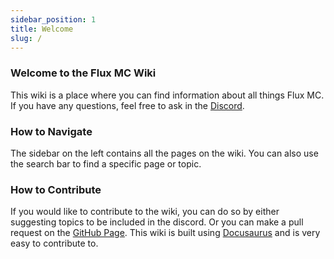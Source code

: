 ```yaml
---
sidebar_position: 1
title: Welcome
slug: /
---
```


### Welcome to the Flux MC Wiki

This wiki is a place where you can find information about all things Flux MC. If you have any questions, feel free to ask in the [Discord](https://discord.gg/FtZkmWcNcB). 

### How to Navigate
The sidebar on the left contains all the pages on the wiki. You can also use the search bar to find a specific page or topic. 

### How to Contribute
If you would like to contribute to the wiki, you can do so by either suggesting topics to be included in the discord. Or you can make a pull request on the [GitHub Page](https://github.com/Flux-MC/Wiki). This wiki is built using [Docusaurus](https://docusaurus.io/) and is very easy to contribute to.